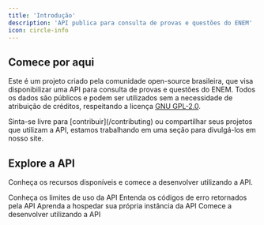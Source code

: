 ```yaml
---
title: 'Introdução'
description: 'API publica para consulta de provas e questões do ENEM'
icon: circle-info
---
```


## Comece por aqui

Este é um projeto criado pela comunidade open-source brasileira, que visa disponibilizar uma API para consulta de provas e questões do ENEM. Todos os dados são públicos e podem ser utilizados sem a necessidade de atribuição de créditos, respeitando a licença [GNU GPL-2.0](https://github.com/yunger7/enem-api/blob/main/LICENSE.md).

<Note>
    Sinta-se livre para [contribuir](/contributing) ou compartilhar seus projetos que utilizam a API, estamos trabalhando em uma seção para divulgá-los em nosso site.
</Note>

## Explore a API

Conheça os recursos disponíveis e comece a desenvolver utilizando a API.

<CardGroup cols={2}>
  <Card
    title="Limites"
    icon="clock"
    href="/rate-limits"
  >
    Conheça os limites de uso da API
  </Card>
  <Card
    title="Erros"
    icon="bug"
    href="/errors"
  >
    Entenda os códigos de erro retornados pela API
  </Card>
  <Card
    title="Self-hosting"
    icon="server"
    href="/self-hosting"
  >
    Aprenda a hospedar sua própria instância da API
  </Card>
  <Card
    title="Explore e API"
    icon="laptop"
    href="/api-reference"
  >
    Comece a desenvolver utilizando a API
  </Card>
</CardGroup>
